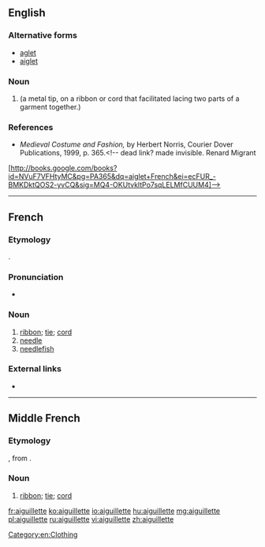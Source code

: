 ==English==

===Alternative forms===
* [[aglet]]
* [[aiglet]]

===Noun===
{{en-noun}}

# {{alternative spelling of|aiglet|lang=en}} (a metal tip, on a ribbon or cord that facilitated lacing two parts of a garment together.)

===References===
* ''Medieval Costume and Fashion,'' by Herbert Norris, Courier Dover Publications, 1999, p. 365.<!-- dead link? made invisible. Renard Migrant
[http://books.google.com/books?id=NVuF7VFHtyMC&pg=PA365&dq=aiglet+French&ei=ecFUR_-BMKDktQOS2-yvCQ&sig=MQ4-OKUtvkltPo7sqLELMfCUUM4]-->

[[Category:en:Clothing]]

----

==French==

===Etymology===
{{suffix|fr|aiguille|ette}}.

===Pronunciation===
* {{IPA|/e.ɡɥi.jɛt/|lang=fr}}

===Noun===
{{fr-noun|f}}

# [[ribbon]]; [[tie]]; [[cord]]
# [[needle]]
# [[needlefish]]

===External links===
* {{R:TLFi}}

----

==Middle French==

===Etymology===
{{etyl|fro|frm}}, from {{suffix|frm|aiguille|ette}}.

===Noun===
{{frm-noun|f}}

# [[ribbon]]; [[tie]]; [[cord]]

[[fr:aiguillette]]
[[ko:aiguillette]]
[[io:aiguillette]]
[[hu:aiguillette]]
[[mg:aiguillette]]
[[pl:aiguillette]]
[[ru:aiguillette]]
[[vi:aiguillette]]
[[zh:aiguillette]]